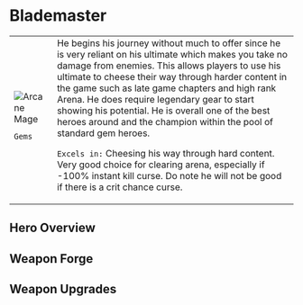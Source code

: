 
# Blademaster

<table>
 <tr style={{ verticalAlign: 'top' }}>
  <td>
   <img 
        src={useBaseUrl("/img/blademaster.jpeg")} 
        alt="Arcane Mage" 
        style={{ maxWidth: '300px', objectFit: 'contain' }}
    />

```
Gems
```

  </td>
  <td>
He begins his journey without much to offer since he is very reliant on his ultimate which makes you take no damage from enemies. This allows players to use his ultimate to cheese their way through harder content in the game such as late game chapters and high rank Arena. He does require legendary gear to start showing his potential. He is overall one of the best heroes around and the champion within the pool of standard gem heroes.

`Excels in:` Cheesing his way through hard content. Very good choice for clearing arena, especially if -100% instant kill curse. Do note he will not be good if there is a crit chance curse.
  </td>
 </tr>
</table>

## Hero Overview

<HeroesOverview hero="Blademaster" />

## Weapon Forge

<WeaponForge classification="hero" forge="Blademaster" />

## Weapon Upgrades

<WeaponUpgrades classification="hero" name="Blademaster" />
